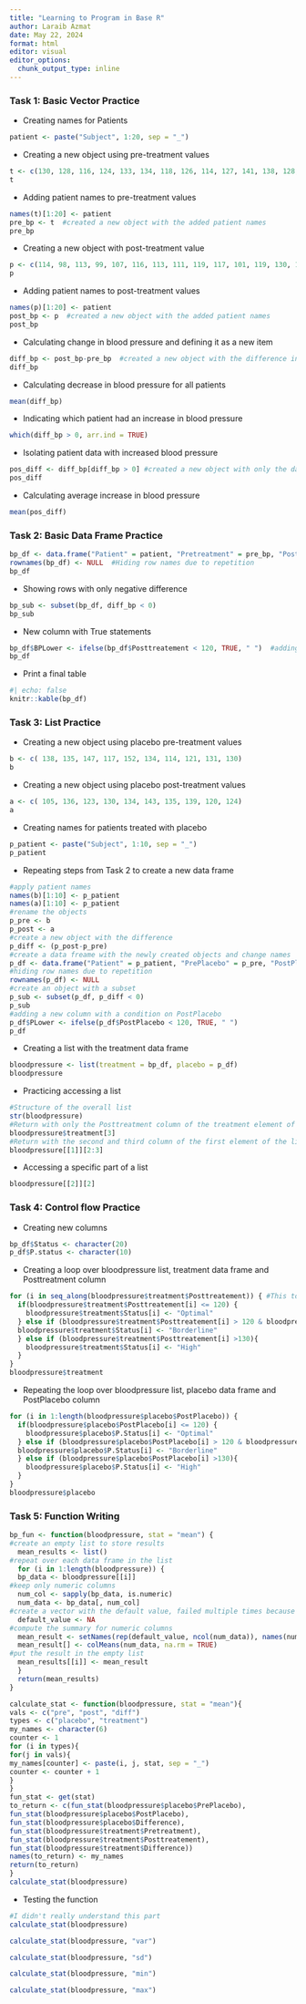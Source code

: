 ```yaml
---
title: "Learning to Program in Base R"
author: Laraib Azmat
date: May 22, 2024
format: html
editor: visual
editor_options: 
  chunk_output_type: inline
---
```


### Task 1: Basic Vector Practice

-   Creating names for Patients

```r
patient <- paste("Subject", 1:20, sep = "_")
```

-   Creating a new object using pre-treatment values

```r
t <- c(130, 128, 116, 124, 133, 134, 118, 126, 114, 127, 141, 138, 128, 140, 137, 131, 120, 128, 139, 135)
t
```

-   Adding patient names to pre-treatment values

```r
names(t)[1:20] <- patient
pre_bp <- t  #created a new object with the added patient names
pre_bp
```

-   Creating a new object with post-treatment value

```r
p <- c(114, 98, 113, 99, 107, 116, 113, 111, 119, 117, 101, 119, 130, 122, 106, 106, 124, 102, 117, 113)
p
```

-   Adding patient names to post-treatment values

```r
names(p)[1:20] <- patient
post_bp <- p  #created a new object with the added patient names
post_bp
```

-   Calculating change in blood pressure and defining it as a new item

```r
diff_bp <- post_bp-pre_bp  #created a new object with the difference in blood pressure
diff_bp
```

-   Calculating decrease in blood pressure for all patients

```r
mean(diff_bp)
```

-   Indicating which patient had an increase in blood pressure

```r
which(diff_bp > 0, arr.ind = TRUE)
```

-   Isolating patient data with increased blood pressure

```r
pos_diff <- diff_bp[diff_bp > 0] #created a new object with only the data of the patients that had an increase in blood pressure
pos_diff
```

-   Calculating average increase in blood pressure

```r
mean(pos_diff)
```

### Task 2: Basic Data Frame Practice

```r
bp_df <- data.frame("Patient" = patient, "Pretreatment" = pre_bp, "Posttreatement" = post_bp, "Difference" = diff_bp)
rownames(bp_df) <- NULL  #Hiding row names due to repetition
bp_df
```

-   Showing rows with only negative difference

```r
bp_sub <- subset(bp_df, diff_bp < 0)
bp_sub
```

-   New column with True statements

```r
bp_df$BPLower <- ifelse(bp_df$Posttreatement < 120, TRUE, " ")  #adding a new column with a condition on Posttreatment
bp_df
```

-   Print a final table

```r
#| echo: false
knitr::kable(bp_df)
```

### Task 3: List Practice

-   Creating a new object using placebo pre-treatment values

```r
b <- c( 138, 135, 147, 117, 152, 134, 114, 121, 131, 130)
b
```

-   Creating a new object using placebo post-treatment values

```r
a <- c( 105, 136, 123, 130, 134, 143, 135, 139, 120, 124)
a
```

-   Creating names for patients treated with placebo

```r
p_patient <- paste("Subject", 1:10, sep = "_")
p_patient
```

-   Repeating steps from Task 2 to create a new data frame

```r
#apply patient names
names(b)[1:10] <- p_patient
names(a)[1:10] <- p_patient
#rename the objects
p_pre <- b
p_post <- a
#create a new object with the difference
p_diff <- (p_post-p_pre)
#create a data freame with the newly created objects and change names 
p_df <- data.frame("Patient" = p_patient, "PrePlacebo" = p_pre, "PostPlacebo" = p_post, "Difference" = p_diff)
#hiding row names due to repetition
rownames(p_df) <- NULL
#create an object with a subset
p_sub <- subset(p_df, p_diff < 0)
p_sub
#adding a new column with a condition on PostPlacebo
p_df$PLower <- ifelse(p_df$PostPlacebo < 120, TRUE, " ")
p_df
```

-   Creating a list with the treatment data frame

```r
bloodpressure <- list(treatment = bp_df, placebo = p_df)
bloodpressure
```

-   Practicing accessing a list

```r
#Structure of the overall list 
str(bloodpressure)
#Return with only the Posttreatment column of the treatment element of the list
bloodpressure$treatment[3]
#Return with the second and third column of the first element of the list
bloodpressure[[1]][2:3]
```

-   Accessing a specific part of a list

```r
bloodpressure[[2]][2]
```

### Task 4: Control flow Practice

-   Creating new columns

```r
bp_df$Status <- character(20)
p_df$P.status <- character(10)
```

  -   Creating a loop over bloodpressure list, treatment data frame and Posttreatment column   
  
```r
for (i in seq_along(bloodpressure$treatment$Posttreatement)) { #This took me three days and a computer engineer brother to figure out...
  if(bloodpressure$treatment$Posttreatement[i] <= 120) {
    bloodpressure$treatment$Status[i] <- "Optimal"
  } else if (bloodpressure$treatment$Posttreatement[i] > 120 & bloodpressure$treatment$Posttreatement[i] <=130){
  bloodpressure$treatment$Status[i] <- "Borderline"
  } else if (bloodpressure$treatment$Posttreatement[i] >130){
    bloodpressure$treatment$Status[i] <- "High"
  }
}
bloodpressure$treatment
```

  -   Repeating the loop over bloodpressure list, placebo data frame and PostPlacebo column 
  
```r
for (i in 1:length(bloodpressure$placebo$PostPlacebo)) {
  if(bloodpressure$placebo$PostPlacebo[i] <= 120) {
    bloodpressure$placebo$P.Status[i] <- "Optimal"
  } else if (bloodpressure$placebo$PostPlacebo[i] > 120 & bloodpressure$placebo$PostPlacebo[i] <=130){
  bloodpressure$placebo$P.Status[i] <- "Borderline"
  } else if (bloodpressure$placebo$PostPlacebo[i] >130){
    bloodpressure$placebo$P.Status[i] <- "High"
  }
}
bloodpressure$placebo
```

### Task 5: Function Writing

```r
bp_fun <- function(bloodpressure, stat = "mean") {
#create an empty list to store results
  mean_results <- list()
#repeat over each data frame in the list
  for (i in 1:length(bloodpressure)) {
  bp_data <- bloodpressure[[i]]
#keep only numeric columns
  num_col <- sapply(bp_data, is.numeric)
  num_data <- bp_data[, num_col]
#create a vector with the default value, failed multiple times because of this
  default_value <- NA
#compute the summary for numeric columns
  mean_result <- setNames(rep(default_value, ncol(num_data)), names(num_data))
  mean_result[] <- colMeans(num_data, na.rm = TRUE)
#put the result in the empty list
  mean_results[[i]] <- mean_result
  }
  return(mean_results)
}
```

```r
calculate_stat <- function(bloodpressure, stat = "mean"){
vals <- c("pre", "post", "diff")
types <- c("placebo", "treatment")
my_names <- character(6)
counter <- 1
for (i in types){
for(j in vals){
my_names[counter] <- paste(i, j, stat, sep = "_")
counter <- counter + 1
}
}
fun_stat <- get(stat)
to_return <- c(fun_stat(bloodpressure$placebo$PrePlacebo),
fun_stat(bloodpressure$placebo$PostPlacebo),
fun_stat(bloodpressure$placebo$Difference),
fun_stat(bloodpressure$treatment$Pretreatment),
fun_stat(bloodpressure$treatment$Posttreatement),
fun_stat(bloodpressure$treatment$Difference))
names(to_return) <- my_names
return(to_return)
}
calculate_stat(bloodpressure)
```

  -   Testing the function
```r

#I didn't really understand this part
calculate_stat(bloodpressure)

calculate_stat(bloodpressure, "var")

calculate_stat(bloodpressure, "sd")

calculate_stat(bloodpressure, "min")

calculate_stat(bloodpressure, "max")

```


